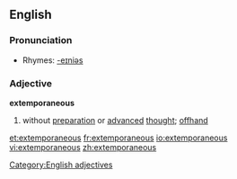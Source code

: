 ==English==
===Pronunciation===
{{ipacregion|Canada}} {{ipac|əkˌstɛmpɚˈeɪniəs|en-ca-synth-extemporaneous.ogg|CA synth}}
*Rhymes: [[Rhymes:English:-eɪniəs|-eɪniəs]]

===Adjective===
'''extemporaneous'''
# without [[preparation]] or [[advanced]] [[thought]]; [[offhand]]
[[Category:English adjectives]]

[[et:extemporaneous]]
[[fr:extemporaneous]]
[[io:extemporaneous]]
[[vi:extemporaneous]]
[[zh:extemporaneous]]